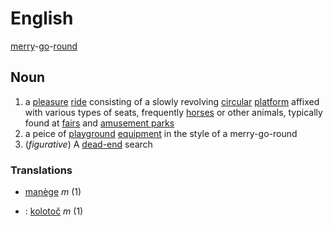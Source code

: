 =English=
[[merry]]-[[go]]-[[round]]
==Noun==
# a [[pleasure]] [[ride]] consisting of a slowly revolving [[circular]] [[platform]] affixed with various types of seats, frequently [[horses]] or other animals, typically found at [[fairs]] and [[amusement park]]s
# a peice of [[playground]] [[equipment]] in the style of a merry-go-round
# (''figurative'') A [[dead-end]] search
===Translations===
*{{fr}} [[manège]] ''m'' (1)
*{{sk}}: [[kolotoč#Slovak|kolotoč]] ''m'' (1)